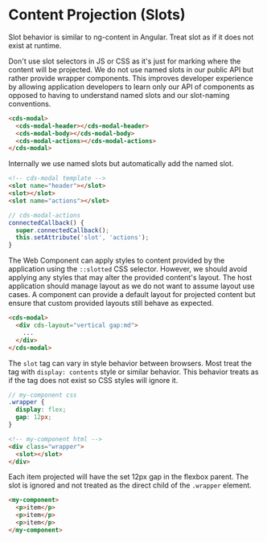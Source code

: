 
<Meta title="Internal Documentation/Content Projection" />

# Content Projection (Slots)

<cds-alert-group status="warning" cds-layout="m-y:lg">
  <cds-alert>
    Slot behavior is similar to ng-content in Angular. Treat slot as if it does not exist at runtime.
  </cds-alert>
</cds-alert-group>

Don't use slot selectors in JS or CSS as it's just for marking where the content
will be projected. We do not use named slots in our public API but rather provide wrapper components.
This improves developer experience by allowing application developers to learn only our API of
components as opposed to having to understand named slots and our slot-naming conventions.

```html
<cds-modal>
  <cds-modal-header></cds-modal-header>
  <cds-modal-body></cds-modal-body>
  <cds-modal-actions></cds-modal-actions>
</cds-modal>
```

Internally we use named slots but automatically add the named slot.

```html
<!-- cds-modal template -->
<slot name="header"></slot>
<slot></slot>
<slot name="actions"></slot>
```

```typescript
// cds-modal-actions
connectedCallback() {
  super.connectedCallback();
  this.setAttribute('slot', 'actions');
}
```

The Web Component can apply styles to content provided by the application
using the `::slotted` CSS selector. However, we should avoid applying any
styles that may alter the provided content's layout. The host application should
manage layout as we do not want to assume layout use cases. A component can provide
a default layout for projected content but ensure that custom provided
layouts still behave as expected.

```html
<cds-modal>
  <div cds-layout="vertical gap:md">
    ...
  </div>
</cds-modal>
```

The `slot` tag can vary in style behavior between browsers. Most treat the
tag with `display: contents` style or similar behavior. This behavior treats as
if the tag does not exist so CSS styles will ignore it.

```scss
// my-component css
.wrapper {
  display: flex;
  gap: 12px;
}
```

```html
<!-- my-component html -->
<div class="wrapper">
  <slot></slot>
</div>
```

Each item projected will have the set 12px gap in the flexbox parent. The slot
is ignored and not treated as the direct child of the `.wrapper` element.

```html
<my-component>
  <p>item</p>
  <p>item</p>
  <p>item</p>
</my-component>
```
